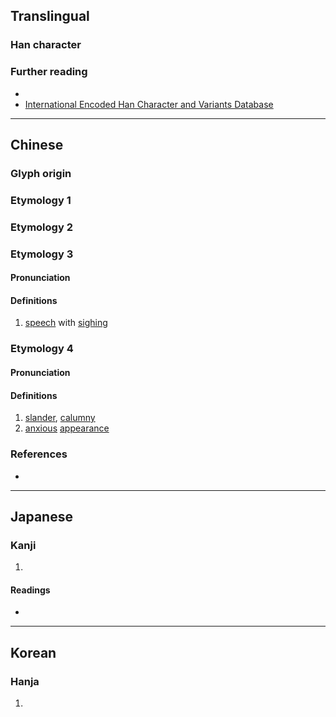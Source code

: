 {{character info}}
==Translingual==

===Han character===
{{Han char|rn=30|rad=口|as=07|sn=10|four=62031|canj=RNKM|ids=⿰口延}}

===Further reading===
* {{Han ref|kx=0192.070|dkj=03704|dj=0411.150|hdz=10631.030|uh=550C|ud=21772|bh=D4A1|bd=54433}}
* [http://chardb.iis.sinica.edu.tw/char/8458 International Encoded Han Character and Variants Database]

----

==Chinese==

===Glyph origin===
{{Han etym}}

===Etymology 1===
{{zh-see|誕|a}}

===Etymology 2===
{{zh-see|涎|a}}

===Etymology 3===
{{zh-forms}}

====Pronunciation====
{{zh-pron
|m=xián
|m-s=
|dg=
|c=jin4
|c-t=
|g=
|h=pfs=
|j=
|mb=
|md=
|mn=
|mn-t=
|w=
|x=
|mc=y
|oc=y
|cat=n
}}

====Definitions====
{{head|zh|Han character}}

# [[speech]] with [[sigh]]ing

===Etymology 4===
{{zh-forms}}

====Pronunciation====
{{zh-pron
|m=yán
|m-s=
|dg=
|c=jin4
|c-t=
|g=
|h=pfs=
|j=
|mb=
|md=
|mn=
|mn-t=
|w=
|x=
|mc=
|oc=
|cat=n
}}

====Definitions====
{{head|zh|Han character}}

# [[slander]], [[calumny]]
# [[anxious]] [[appearance]]

===References===
* {{R:yue:Hanzi}}

----

==Japanese==

===Kanji===
{{ja-kanji|grade=|rs=口07}}

# {{rfdef|ja|sort=口07}}

====Readings====
* {{ja-readings|on=せん, ぜん, たん, だん, えん|kun=なげ-く}}

----

==Korean==

===Hanja===
{{ko-hanja|hangeul=[[연]], [[단]]|rv=yeon, dan|mr=yŏn, tan}}

# {{rfdef|ko|sort=口07}}